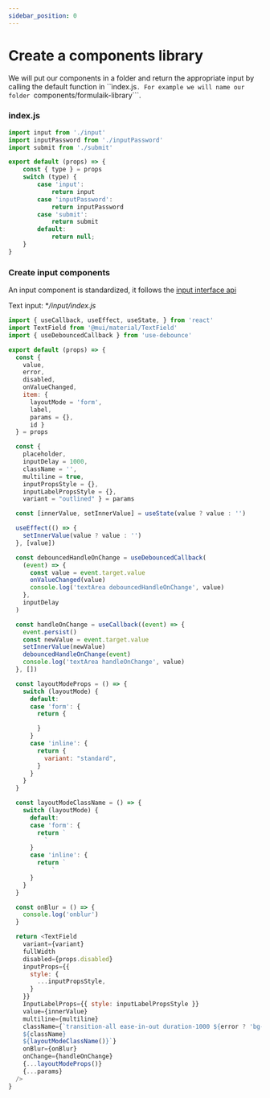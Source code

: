 ```yaml
---
sidebar_position: 0
---
```


# Create a components library

We will put our components in a folder and return the appropriate input by calling the default function in ``ìndex.js```.
For example we will name our folder ```components/formulaik-library```.

### index.js

```js
import input from './input'
import inputPassword from './inputPassword'
import submit from './submit'

export default (props) => {
    const { type } = props
    switch (type) {
        case 'input':
            return input                
        case 'inputPassword':
            return inputPassword                
        case 'submit':
            return submit                
        default:
            return null;
    }
}
```

### Create input components
An input component is standardized, it follows the [input interface api](../reference/input.mdx)

Text input: **/input/index.js*
```js
import { useCallback, useEffect, useState, } from 'react'
import TextField from '@mui/material/TextField'
import { useDebouncedCallback } from 'use-debounce'

export default (props) => {
  const {
    value,
    error,
    disabled,
    onValueChanged,
    item: {
      layoutMode = 'form',
      label,
      params = {},
      id }
  } = props

  const {
    placeholder,
    inputDelay = 1000,
    className = '',
    multiline = true,
    inputPropsStyle = {},
    inputLabelPropsStyle = {},
    variant = "outlined" } = params

  const [innerValue, setInnerValue] = useState(value ? value : '')

  useEffect(() => {
    setInnerValue(value ? value : '')
  }, [value])

  const debouncedHandleOnChange = useDebouncedCallback(
    (event) => {
      const value = event.target.value
      onValueChanged(value)
      console.log('textArea debouncedHandleOnChange', value)
    },
    inputDelay
  )

  const handleOnChange = useCallback((event) => {
    event.persist()
    const newValue = event.target.value
    setInnerValue(newValue)
    debouncedHandleOnChange(event)
    console.log('textArea handleOnChange', value)
  }, [])

  const layoutModeProps = () => {
    switch (layoutMode) {
      default:
      case 'form': {
        return {

        }
      }
      case 'inline': {
        return {
          variant: "standard",
        }
      }
    }
  }

  const layoutModeClassName = () => {
    switch (layoutMode) {
      default:
      case 'form': {
        return `
          `
      }
      case 'inline': {
        return `                    
            `
      }
    }
  }

  const onBlur = () => {
    console.log('onblur')
  }

  return <TextField
    variant={variant}
    fullWidth
    disabled={props.disabled}
    inputProps={{
      style: {
        ...inputPropsStyle,
      }
    }}
    InputLabelProps={{ style: inputLabelPropsStyle }}
    value={innerValue}
    multiline={multiline}
    className={`transition-all ease-in-out duration-1000 ${error ? 'bg-red-50' : ''}
    ${className}    
    ${layoutModeClassName()}`}
    onBlur={onBlur}
    onChange={handleOnChange}
    {...layoutModeProps()}
    {...params}
  />
}
```